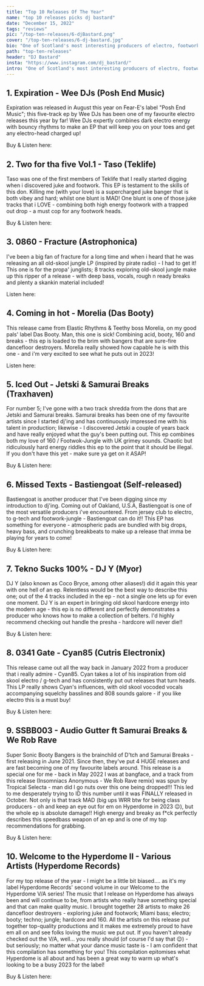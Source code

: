 ---
title: "Top 10 Releases Of The Year"
name: "top 10 releases picks dj bastard"
date: "December 15, 2022"
tags: "reviews"
pic: "/top-ten-releases/6-djBastard.png"
cover: "/top-ten-releases/6-dj-bastard.jpg"
bio: "One of Scotland's most interesting producers of electro, footwork, speed baile and beyond, DJ Bastard shares his 10 favourite releases of the year"
path: "top-ten-releases"
header: "DJ Bastard"
insta: "https://www.instagram.com/dj_bastard/"
intro: "One of Scotland's most interesting producers of electro, footwork, speed baile and beyond, DJ Bastard shares his 10 favourite releases of the year ordered by his preference from 1 to 10."
---

## 1. Expiration - Wee DJs (Posh End Music)

<div className="row display-flex align-items-center">
<div className="col clubGuide">
<Picture src="/top-ten-releases/djbastard/1.jpg" alt="Expiration - Wee DJs (Posh End Music) " size={1200} />
</div>
<div className="col clubGuide">

Expiration was released in August this year on Fear-E's label "Posh End Music"; this five-track ep by Wee DJs has been one of my favourite electro releases this year by far! Wee DJs expertly combines dark electro energy with bouncy rhythms to make an EP that will keep you on your toes and get any electro-head charged up!

Buy & Listen here: <HoverLink url="fear-e.bandcamp.com/album/expiration" name="Bandcamp" external inline />

</div>
</div>

## 2. Two for tha five Vol.1 - Taso (Teklife)

<div className="row display-flex align-items-center">
<div className="col clubGuide">
<Picture src="/top-ten-releases/djbastard/2.jpg" alt="Two for tha five Vol.1 - Taso (Teklife) cover art" size={1200} />
</div>
<div className="col clubGuide">

Taso was one of the first members of Teklife that I really started digging when i discovered juke and footwork. This EP is testament to the skills of this don. Killing me (with your love) is a supercharged juke banger that is both vibey and hard; whilst one blunt is MAD! One blunt is one of those juke tracks that i LOVE - combining both high energy footwork with a trapped out drop - a must cop for any footwork heads.

Buy & Listen here: <HoverLink url="tasoteklife.bandcamp.com/album/two-for-tha-five-vol-1" name="BandCamp" external inline />

</div>
</div>

## 3. 0860 - Fracture (Astrophonica)

<div className="row display-flex align-items-center">
<div className="col clubGuide">
<Picture src="/top-ten-releases/djbastard/3.jpg" alt="0860 - Fracture (Astrophonica) " size={1200} />
</div>
<div className="col clubGuide">

I've been a big fan of fracture for a long time and when i heard that he was releasing an all old-skool jungle LP (inspired by pirate radio) - I had to get it! This one is for the propa' junglists; 8 tracks exploring old-skool jungle make up this ripper of a release - with deep bass, vocals, rough n ready breaks and plenty a skankin material included!

Listen here: <HoverLink url="soundcloud.com/astrophonica/fracture-0860-mixtape" name="SoundCloud" external inline />

</div>
</div>

## 4. Coming in hot - Morelia (Das Booty)

<div className="row display-flex align-items-center">
<div className="col clubGuide">
<Picture src="/top-ten-releases/djbastard/4.jpg" alt="Coming in hot - Morelia (Das Booty)" size={1200} />
</div>
<div className="col clubGuide">

This release came from Elastic Rhythms & Teethy boss Morelia, on my good pals' label Das Booty. Man, this one is sick! Combining acid, booty, 160 and breaks - this ep is loaded to the brim with bangers that are sure-fire dancefloor destroyers. Morelia really showed how capable he is with this one - and i'm very excited to see what he puts out in 2023!

Listen here: <HoverLink url="soundcloud.com/gimmeabreakrecords/premiere-morelia-coming-in-hot-das-booty" name="SoundCloud" external inline />

</div>
</div>

## 5. Iced Out - Jetski & Samurai Breaks (Traxhaven)

<div className="row display-flex align-items-center">
<div className="col clubGuide">
<Picture src="/top-ten-releases/djbastard/5.jpg" alt="Iced Out - Jetski & Samurai Breaks (Traxhaven)" size={1200} />
</div>
<div className="col clubGuide">

For number 5; I've gone with a two track shredda from the dons that are Jetski and Samurai breaks. Samurai breaks has been one of my favourite artists since I started dj'ing and has continuously impressed me with his talent in production; likewise - I discovered Jetski a couple of years back and have really enjoyed what the guy's been putting out. This ep combines both my love of 160 / Footwok-Jungle with UK grimey sounds. Chaotic but ridiculously hard energy riddles this ep to the point that it should be illegal. If you don't have this yet - make sure ya get on it ASAP!

Buy & Listen here: <HoverLink url="traxhaven.bandcamp.com/album/jetski-samurai-breaks-iced-out?from=hp" name="Bandcamp" external inline />

</div>
</div>

## 6. Missed Texts - Bastiengoat (Self-released)

<div className="row display-flex align-items-center">
<div className="col clubGuide">
<Picture src="/top-ten-releases/djbastard/6.jpg" alt="Missed Texts - Bastiengoat (Self-released)" size={1200} />
</div>
<div className="col clubGuide">

Bastiengoat is another producer that I've been digging since my introduction to dj'ing. Coming out of Oakland, U.S.A, Bastiengoat is one of the most versatile producers i've encountered. From jersey club to electro, to g-tech and footwork-jungle - Bastiengoat can do it!! This EP has something for everyone - atmospheric pads are bundled with big drops, heavy bass, and crunching breakbeats to make up a release that imma be playing for years to come!

Buy & Listen here: <HoverLink url="bastiengoat.bandcamp.com/album/missed-texts" name="Bandcamp" external inline />

</div>
</div>

## 7. Tekno Sucks 100% - DJ Y (Myor)

<div className="row display-flex align-items-center">
<div className="col clubGuide">
<Picture src="/top-ten-releases/djbastard/7.jpg" alt="Tekno Sucks 100% - DJ Y (Myor)" size={1200} />
</div>
<div className="col clubGuide">

DJ Y (also known as Coco Bryce, among other aliases!) did it again this year with one hell of an ep. Relentless would be the best way to describe this one; out of the 4 tracks included in the ep - not a single one lets up for even one moment. DJ Y is an expert in bringing old skool hardcore energy into the modern age - this ep is no different and perfectly demonstrates a producer who knows how to make a collection of belters. I'd highly recommend checking out handle the presha - hardcore will never die!!

Buy & Listen here: <HoverLink url="myor.bandcamp.com/album/tekno-sucks-100-dj-y" name="Bandcamp" external inline />

</div>
</div>

## 8. 0341 Gate - Cyan85 (Cutris Electronix)

<div className="row display-flex align-items-center">
<div className="col clubGuide">
<Picture src="/top-ten-releases/djbastard/8.jpg" alt="0341 Gate - Cyan85 (Cutris Electronix)" size={1200} />
</div>
<div className="col clubGuide">

This release came out all the way back in January 2022 from a producer that i really admire - Cyan85. Cyan takes a lot of his inspiration from old skool electro / g-tech and has consistently put out releases that turn heads. This LP really shows Cyan's influences, with old skool vocoded vocals accompanying squelchy basslines and 808 sounds galore - if you like electro this is a must buy!

Buy & Listen here: <HoverLink url="curtiselectronix.bandcamp.com/album/0341-gate" name="Bandcamp" external inline />

</div>
</div>

## 9. SSBB003 - Audio Gutter ft Samurai Breaks & We Rob Rave

<div className="row display-flex align-items-center">
<div className="col clubGuide">
<Picture src="/top-ten-releases/djbastard/9.jpg" alt="SSBB003 - Audio Gutter ft Samurai Breaks & We Rob Rave" size={1200} />
</div>
<div className="col clubGuide">

Super Sonic Booty Bangers is the brainchild of D'tch and Samurai Breaks - first releasing in June 2021. Since then, they've put 4 HUGE releases and are fast becoming one of my favourite labels around. This release is a special one for me - back in May 2022 I was at bangface, and a track from this release (Insomniacs Anonymous - We Rob Rave remix) was spun by Tropical Selecta - man did I go nuts over this one being dropped!!! This led to me desperately trying to ID this number until it was FINALLY released in October. Not only is that track MAD (big ups WRR btw for being class producers - oh and keep an eye out for em on Hyperdome in 2023 😉), but the whole ep is absolute damage!! High energy and breaky as f\*ck perfectly describes this speedbass weapon of an ep and is one of my top recommendations for grabbing.

Buy & Listen here: <HoverLink url="supersonicbootybangers.bandcamp.com/album/ssbb003" name="BandCamp" external inline />

</div>
</div>

## 10. Welcome to the Hyperdome II - Various Artists (Hyperdome Records)

<div className="row display-flex align-items-center">
<div className="col clubGuide">
<Picture src="/top-ten-releases/djbastard/10.jpg" alt="Welcome to the Hyperdome II - Various Artists (Hyperdome Records)" size={1200} />
</div>
<div className="col clubGuide">

For my top release of the year - I might be a little bit biased.... as it's my label Hyperdome Records' second volume in our Welcome to the Hyperdome V/A series! The music that I release on Hyperdome has always been and will continue to be, from artists who really have something special and that can make quality music. I brought together 28 artists to make 26 dancefloor destroyers - exploring juke and footwork; Miami bass; electro; booty; techno; jungle; hardcore and 160. All the artists on this release put together top-quality productions and it makes me extremely proud to have em all on and see folks loving the music we put out. If you haven't already checked out the V/A, well... you really should (of course I'd say that 😉) - but seriously; no matter what your dance music taste is - I am confident that this compilation has something for you! This compilation epitomises what Hyperdome is all about and has been a great way to warm up what's looking to be a busy 2023 for the label!

Buy & Listen here: <HoverLink url="hyperdomerecords.bandcamp.com/album/hyprecs-010-welcome-to-the-hyperdome-ii" name="BandCamp" external inline />

</div>
</div>
